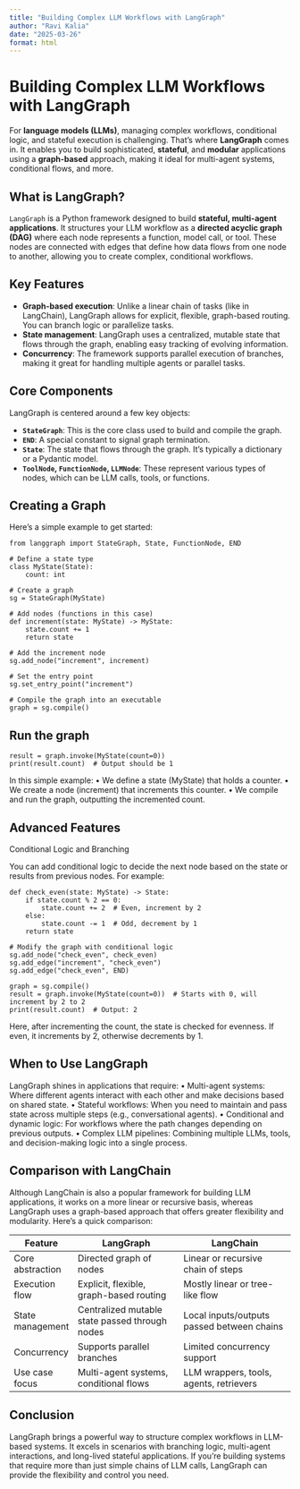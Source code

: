 ```yaml
---
title: "Building Complex LLM Workflows with LangGraph"
author: "Ravi Kalia"
date: "2025-03-26"
format: html
---
```


# Building Complex LLM Workflows with LangGraph

For **language models (LLMs)**, managing complex workflows, conditional logic, and stateful execution is challenging. That's where **LangGraph** comes in. It enables you to build sophisticated, **stateful**, and **modular** applications using a **graph-based** approach, making it ideal for multi-agent systems, conditional flows, and more.

## What is LangGraph?

`LangGraph` is a Python framework designed to build **stateful, multi-agent applications**. It structures your LLM workflow as a **directed acyclic graph (DAG)** where each node represents a function, model call, or tool. These nodes are connected with edges that define how data flows from one node to another, allowing you to create complex, conditional workflows.

## Key Features

- **Graph-based execution**: Unlike a linear chain of tasks (like in LangChain), LangGraph allows for explicit, flexible, graph-based routing. You can branch logic or parallelize tasks.
- **State management**: LangGraph uses a centralized, mutable state that flows through the graph, enabling easy tracking of evolving information.
- **Concurrency**: The framework supports parallel execution of branches, making it great for handling multiple agents or parallel tasks.

## Core Components

LangGraph is centered around a few key objects:

- **`StateGraph`**: This is the core class used to build and compile the graph.
- **`END`**: A special constant to signal graph termination.
- **`State`**: The state that flows through the graph. It's typically a dictionary or a Pydantic model.
- **`ToolNode`, `FunctionNode`, `LLMNode`**: These represent various types of nodes, which can be LLM calls, tools, or functions.

## Creating a Graph

Here’s a simple example to get started:

```.python
from langgraph import StateGraph, State, FunctionNode, END

# Define a state type
class MyState(State):
    count: int

# Create a graph
sg = StateGraph(MyState)

# Add nodes (functions in this case)
def increment(state: MyState) -> MyState:
    state.count += 1
    return state

# Add the increment node
sg.add_node("increment", increment)

# Set the entry point
sg.set_entry_point("increment")

# Compile the graph into an executable
graph = sg.compile()
```

## Run the graph
```.python
result = graph.invoke(MyState(count=0))
print(result.count)  # Output should be 1
```

In this simple example:
	•	We define a state (MyState) that holds a counter.
	•	We create a node (increment) that increments this counter.
	•	We compile and run the graph, outputting the incremented count.

## Advanced Features

Conditional Logic and Branching

You can add conditional logic to decide the next node based on the state or results from previous nodes. For example:

```.python
def check_even(state: MyState) -> State:
    if state.count % 2 == 0:
        state.count += 2  # Even, increment by 2
    else:
        state.count -= 1  # Odd, decrement by 1
    return state

# Modify the graph with conditional logic
sg.add_node("check_even", check_even)
sg.add_edge("increment", "check_even")
sg.add_edge("check_even", END)

graph = sg.compile()
result = graph.invoke(MyState(count=0))  # Starts with 0, will increment by 2 to 2
print(result.count)  # Output: 2
```

Here, after incrementing the count, the state is checked for evenness. If even, it increments by 2, otherwise decrements by 1.

## When to Use LangGraph

LangGraph shines in applications that require:
	•	Multi-agent systems: Where different agents interact with each other and make decisions based on shared state.
	•	Stateful workflows: When you need to maintain and pass state across multiple steps (e.g., conversational agents).
	•	Conditional and dynamic logic: For workflows where the path changes depending on previous outputs.
	•	Complex LLM pipelines: Combining multiple LLMs, tools, and decision-making logic into a single process.

## Comparison with LangChain

Although LangChain is also a popular framework for building LLM applications, it works on a more linear or recursive basis, whereas LangGraph uses a graph-based approach that offers greater flexibility and modularity. Here’s a quick comparison:

| Feature               | LangGraph                               | LangChain                                 |
|-----------------------|-----------------------------------------|-------------------------------------------|
| Core abstraction      | Directed graph of nodes                 | Linear or recursive chain of steps        |
| Execution flow        | Explicit, flexible, graph-based routing | Mostly linear or tree-like flow           |
| State management      | Centralized mutable state passed through nodes | Local inputs/outputs passed between chains |
| Concurrency           | Supports parallel branches              | Limited concurrency support               |
| Use case focus        | Multi-agent systems, conditional flows  | LLM wrappers, tools, agents, retrievers   |

## Conclusion

LangGraph brings a powerful way to structure complex workflows in LLM-based systems. It excels in scenarios with branching logic, multi-agent interactions, and long-lived stateful applications. If you’re building systems that require more than just simple chains of LLM calls, LangGraph can provide the flexibility and control you need.


